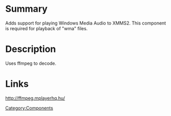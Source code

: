 {{ComponentHeader}}

=Summary=
Adds support for playing Windows Media Audio to XMMS2. This component is required for playback of "wma" files.

=Description=
Uses ffmpeg to decode.

=Links=
http://ffmpeg.mplayerhq.hu/

[[Category:Components]]